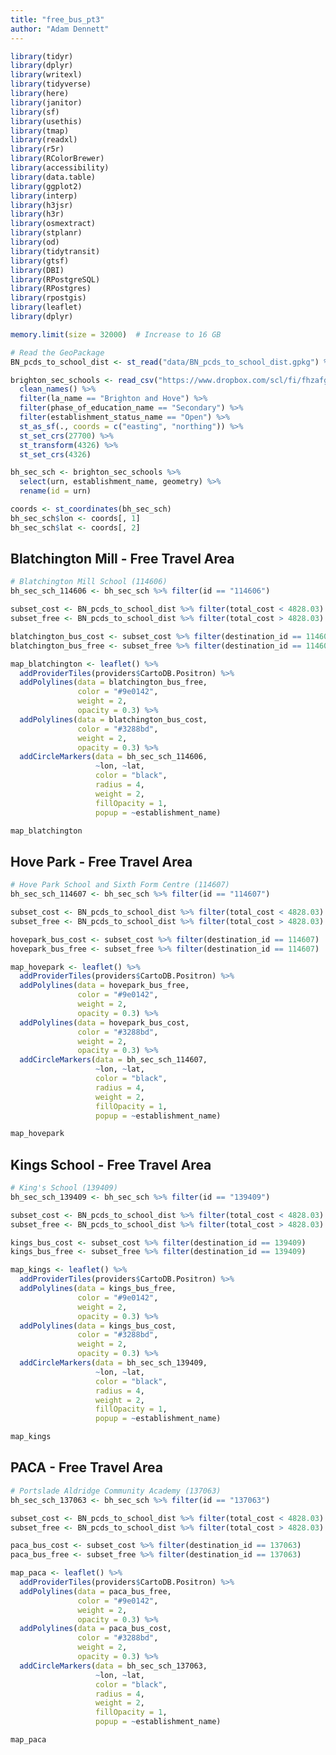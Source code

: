 ```yaml
---
title: "free_bus_pt3"
author: "Adam Dennett"
---
```



```r
library(tidyr)
library(dplyr)
library(writexl)
library(tidyverse)
library(here)
library(janitor)
library(sf)
library(usethis)
library(tmap)
library(readxl)
library(r5r)
library(RColorBrewer)
library(accessibility)
library(data.table)
library(ggplot2)
library(interp)
library(h3jsr)
library(h3r)
library(osmextract)
library(stplanr)
library(od)
library(tidytransit)
library(gtsf)
library(DBI)
library(RPostgreSQL)
library(RPostgres)
library(rpostgis)
library(leaflet)
library(dplyr)

memory.limit(size = 32000)  # Increase to 16 GB

```

```r
# Read the GeoPackage
BN_pcds_to_school_dist <- st_read("data/BN_pcds_to_school_dist.gpkg") %>%   st_transform(4326)

brighton_sec_schools <- read_csv("https://www.dropbox.com/scl/fi/fhzafgt27v30lmmuo084y/edubasealldata20241003.csv?rlkey=uorw43s44hnw5k9js3z0ksuuq&raw=1") %>% 
  clean_names() %>% 
  filter(la_name == "Brighton and Hove") %>% 
  filter(phase_of_education_name == "Secondary") %>% 
  filter(establishment_status_name == "Open") %>%
  st_as_sf(., coords = c("easting", "northing")) %>% 
  st_set_crs(27700) %>% 
  st_transform(4326) %>% 
  st_set_crs(4326)

bh_sec_sch <- brighton_sec_schools %>% 
  select(urn, establishment_name, geometry) %>%
  rename(id = urn)

coords <- st_coordinates(bh_sec_sch)
bh_sec_sch$lon <- coords[, 1]
bh_sec_sch$lat <- coords[, 2]

```

## Blatchington Mill - Free Travel Area

```r
# Blatchington Mill School (114606)
bh_sec_sch_114606 <- bh_sec_sch %>% filter(id == "114606")

subset_cost <- BN_pcds_to_school_dist %>% filter(total_cost < 4828.03)
subset_free <- BN_pcds_to_school_dist %>% filter(total_cost > 4828.03)

blatchington_bus_cost <- subset_cost %>% filter(destination_id == 114606)
blatchington_bus_free <- subset_free %>% filter(destination_id == 114606)

map_blatchington <- leaflet() %>% 
  addProviderTiles(providers$CartoDB.Positron) %>% 
  addPolylines(data = blatchington_bus_free, 
               color = "#9e0142", 
               weight = 2, 
               opacity = 0.3) %>%
  addPolylines(data = blatchington_bus_cost, 
               color = "#3288bd", 
               weight = 2, 
               opacity = 0.3) %>%
  addCircleMarkers(data = bh_sec_sch_114606, 
                   ~lon, ~lat, 
                   color = "black", 
                   radius = 4,  
                   weight = 2,  
                   fillOpacity = 1,
                   popup = ~establishment_name)

map_blatchington

```

## Hove Park - Free Travel Area

```r
# Hove Park School and Sixth Form Centre (114607)
bh_sec_sch_114607 <- bh_sec_sch %>% filter(id == "114607")

subset_cost <- BN_pcds_to_school_dist %>% filter(total_cost < 4828.03)
subset_free <- BN_pcds_to_school_dist %>% filter(total_cost > 4828.03)

hovepark_bus_cost <- subset_cost %>% filter(destination_id == 114607)
hovepark_bus_free <- subset_free %>% filter(destination_id == 114607)

map_hovepark <- leaflet() %>% 
  addProviderTiles(providers$CartoDB.Positron) %>% 
  addPolylines(data = hovepark_bus_free, 
               color = "#9e0142", 
               weight = 2, 
               opacity = 0.3) %>%
  addPolylines(data = hovepark_bus_cost, 
               color = "#3288bd", 
               weight = 2, 
               opacity = 0.3) %>%
  addCircleMarkers(data = bh_sec_sch_114607, 
                   ~lon, ~lat, 
                   color = "black", 
                   radius = 4,  
                   weight = 2,  
                   fillOpacity = 1,
                   popup = ~establishment_name)

map_hovepark

```

## Kings School - Free Travel Area

```r
# King's School (139409)
bh_sec_sch_139409 <- bh_sec_sch %>% filter(id == "139409")

subset_cost <- BN_pcds_to_school_dist %>% filter(total_cost < 4828.03)
subset_free <- BN_pcds_to_school_dist %>% filter(total_cost > 4828.03)

kings_bus_cost <- subset_cost %>% filter(destination_id == 139409)
kings_bus_free <- subset_free %>% filter(destination_id == 139409)

map_kings <- leaflet() %>% 
  addProviderTiles(providers$CartoDB.Positron) %>% 
  addPolylines(data = kings_bus_free, 
               color = "#9e0142", 
               weight = 2, 
               opacity = 0.3) %>%
  addPolylines(data = kings_bus_cost, 
               color = "#3288bd", 
               weight = 2, 
               opacity = 0.3) %>%
  addCircleMarkers(data = bh_sec_sch_139409, 
                   ~lon, ~lat, 
                   color = "black", 
                   radius = 4,  
                   weight = 2,  
                   fillOpacity = 1,
                   popup = ~establishment_name)

map_kings

```

## PACA - Free Travel Area

```r
# Portslade Aldridge Community Academy (137063)
bh_sec_sch_137063 <- bh_sec_sch %>% filter(id == "137063")

subset_cost <- BN_pcds_to_school_dist %>% filter(total_cost < 4828.03)
subset_free <- BN_pcds_to_school_dist %>% filter(total_cost > 4828.03)

paca_bus_cost <- subset_cost %>% filter(destination_id == 137063)
paca_bus_free <- subset_free %>% filter(destination_id == 137063)

map_paca <- leaflet() %>% 
  addProviderTiles(providers$CartoDB.Positron) %>% 
  addPolylines(data = paca_bus_free, 
               color = "#9e0142", 
               weight = 2, 
               opacity = 0.3) %>%
  addPolylines(data = paca_bus_cost, 
               color = "#3288bd", 
               weight = 2, 
               opacity = 0.3) %>%
  addCircleMarkers(data = bh_sec_sch_137063, 
                   ~lon, ~lat, 
                   color = "black", 
                   radius = 4,  
                   weight = 2,  
                   fillOpacity = 1,
                   popup = ~establishment_name)

map_paca

```

